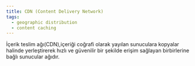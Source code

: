 ```yaml
---
title: CDN (Content Delivery Network)
tags:
  - geographic distribution
  - content caching
---
```


İçerik teslim ağı(CDN),içeriği coğrafi olarak yayılan sunuculara kopyalar halinde yerleştirerek hızlı ve güvenilir bir şekilde erişim sağlayan birbirlerine bağlı sunucular ağıdır.